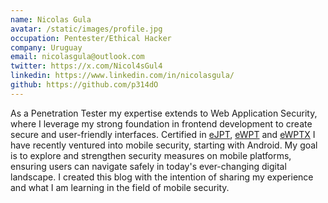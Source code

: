 ```yaml
---
name: Nicolas Gula
avatar: /static/images/profile.jpg
occupation: Pentester/Ethical Hacker
company: Uruguay
email: nicolasgula@outlook.com
twitter: https://x.com/Nicol4sGul4
linkedin: https://www.linkedin.com/in/nicolasgula/
github: https://github.com/p314dO
---
```


As a Penetration Tester my expertise extends to Web Application Security, where I leverage my strong 
foundation in frontend development to create secure and user-friendly interfaces. Certified in [eJPT](https://certs.ine.com/b127ccd7-1653-4575-b0c2-089abd62e536#gs.bbf6bv), [eWPT](https://certs.ine.com/3044d2c0-2909-4725-8bfc-1441c004b414#gs.bbf693) and [eWPTX](https://certs.ine.com/ebed1996-53e3-4d3c-8710-efd59525aa33#gs.bbf67m)
I have recently ventured into mobile security, starting with Android. My goal is to explore 
and strengthen security measures on mobile platforms, ensuring users can navigate safely in today's ever-changing digital landscape.
I created this blog with the intention of sharing my experience and what I am learning in the field of mobile security. 
